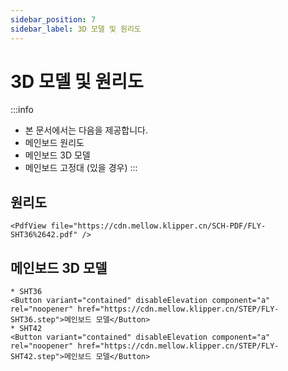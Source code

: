 ```yaml
---
sidebar_position: 7
sidebar_label: 3D 모델 및 원리도
---
```


# 3D 모델 및 원리도


:::info
* 본 문서에서는 다음을 제공합니다.
* 메인보드 원리도
* 메인보드 3D 모델
* 메인보드 고정대 (있을 경우)
:::

## 원리도

    <PdfView file="https://cdn.mellow.klipper.cn/SCH-PDF/FLY-SHT36%2642.pdf" />


## 메인보드 3D 모델
    * SHT36
    <Button variant="contained" disableElevation component="a" rel="noopener" href="https://cdn.mellow.klipper.cn/STEP/FLY-SHT36.step">메인보드 모델</Button>
    * SHT42
    <Button variant="contained" disableElevation component="a" rel="noopener" href="https://cdn.mellow.klipper.cn/STEP/FLY-SHT42.step">메인보드 모델</Button>
